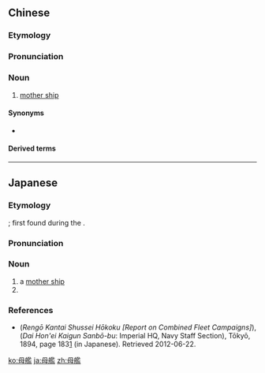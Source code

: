 {{also|母舰}}

==Chinese==
{{zh-forms|s=母舰}}

===Etymology===
{{wasei kango|母%艦|ぼ%かん|[[mothership]]}}

===Pronunciation===
{{zh-pron
|m=mǔjiàn
|c=mou5 laam6
|cat=n
}}

===Noun===
{{zh-noun}}

# [[mother ship]]

====Synonyms====
* {{zh-l|母船}}

====Derived terms====
{{zh-der|航空母艦}}

{{zh-cat|Vehicles}}

----

==Japanese==
{{ja-kanjitab|ぼ|かん|yomi=o}}

===Etymology===
{{cal|ja|sort=ほかん'|母|tr1=bo|t1=[[mother]]|艦|tr2=kan|t2=[[warship]]|etyl lang=en|etyl term=mother ship}}; first found during the {{w|Meiji period}}.

===Pronunciation===
{{ja-pron|acc=0|y=o|ぼかん}}

===Noun===
{{ja-noun|ぼかん}}

# a [[mother ship]] {{gl|specifically a water craft}}
# {{short for|lang=ja|航空母艦|tr=kōkū bokan||[[aircraft carrier]]|sort=ほかん'}}

===References===
* {{lang|ja|聯合艦隊出征報告}} (''Rengō Kantai Shussei Hōkoku [Report on Combined Fleet Campaigns]''), {{lang|ja|大本營海軍參謀部}} (''Dai Hon'ei Kaigun Sanbō-bu'': Imperial HQ, Navy Staff Section), Tōkyō, 1894, page 183[http://books.google.com/books?id=xxYuAAAAYAAJ&pg=RA1-PA183&dq=%22%E6%AF%8D%E8%89%A6%22&hl=en&sa=X&ei=cZjkT5rTI6mm6gHKhtGSCg&ved=0CEUQ6AEwAg#v=onepage&q=%22%E6%AF%8D%E8%89%A6%22&f=false] (in Japanese). Retrieved 2012-06-22.
*: {{lang|ja|「本隊ノ六隻第二遊撃隊ノ六隻本隊附属八重山、天城ノ二艦（磐城ハ本隊ト行違ニ淺水灣ニ赴ケルモノ、如シ近江丸ハ本日佐世保ヨリ到着ノ見込）外ニ第一遊撃隊ノ秋津洲、水雷艇隊ノ'''母艦'''山城丸」}}

{{C|ja|Vehicles|sort=ほかん'}}

[[ko:母艦]]
[[ja:母艦]]
[[zh:母艦]]